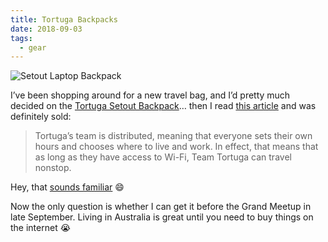 ```yaml
---
title: Tortuga Backpacks
date: 2018-09-03
tags:
  - gear
---
```


![Setout Laptop Backpack](tortuga.png)

I’ve been shopping around for a new travel bag, and I’d pretty much decided on the [Tortuga Setout Backpack](https://www.tortugabackpacks.com/products/setout-travel-backpack)… then I read [this article](https://www.businessinsider.com/tortuga-setout-backpack-review-carry-on-luggage-2018-3/?r=AU&IR=T) and was definitely sold:

> Tortuga’s team is distributed, meaning that everyone sets their own hours and chooses where to live and work. In effect, that means that as long as they have access to Wi-Fi, Team Tortuga can travel nonstop.

Hey, that [sounds familiar](https://automattic.com/work-with-us) 😄

Now the only question is whether I can get it before the Grand Meetup in late September. Living in Australia is great until you need to buy things on the internet 😭